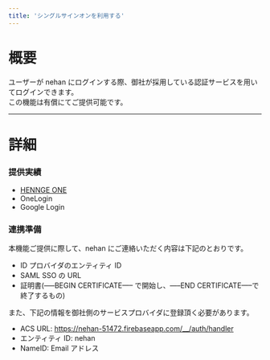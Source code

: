 ```yaml
---
title: 'シングルサインオンを利用する'
---
```


# 概要

ユーザーが nehan にログインする際、御社が採用している認証サービスを用いてログインできます。  
この機能は有償にてご提供可能です。

---

# 詳細

### 提供実績

- [HENNGE ONE](https://teachme.jp/35563/manuals/10005198/)
- OneLogin
- Google Login

### 連携準備

本機能ご提供に際して、nehan にご連絡いただく内容は下記のとおりです。

- ID プロバイダのエンティティ ID
- SAML SSO の URL
- 証明書(—–BEGIN CERTIFICATE—– で開始し、—–END CERTIFICATE—–で終了するもの)

また、下記の情報を御社側のサービスプロバイダに登録頂く必要があります。

- ACS URL: https://nehan-51472.firebaseapp.com/__/auth/handler
- エンティティ ID: nehan
- NameID: Email アドレス
